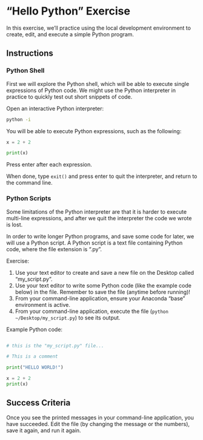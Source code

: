 # "Hello Python" Exercise

In this exercise, we'll practice using the local development environment to create, edit, and execute a simple Python program.

## Instructions

### Python Shell

First we will explore the Python shell, which will be able to execute single expressions of Python code. We might use the Python interpreter in practice to quickly test out short snippets of code.

Open an interactive Python interpreter:

```sh
python -i
```

You will be able to execute Python expressions, such as the following:

```python
x = 2 + 2

print(x)
```

Press enter after each expression.

When done, type `exit()` and press enter to quit the interpreter, and return to the command line.

### Python Scripts

Some limitations of the Python interpreter are that it is harder to execute multi-line expressions, and after we quit the interpreter the code we wrote is lost.

In order to write longer Python programs, and save some code for later, we will use a Python script. A Python script is a text file containing Python code, where the file extension is ".py".

Exercise:

  1. Use your text editor to create and save a new file on the Desktop called "my_script.py".
  2. Use your text editor to write some Python code (like the example code below) in the file. Remember to save the file (anytime before running)!
  1. From your command-line application, ensure your Anaconda "base" environment is active.
  2. From your command-line application, execute the file (`python ~/Desktop/my_script.py`) to see its output.


Example Python code:

```py

# this is the "my_script.py" file...

# This is a comment

print("HELLO WORLD!")

x = 2 + 2
print(x)
```

## Success Criteria

Once you see the printed messages in your command-line application, you have succeeded. Edit the file (by changing the message or the numbers), save it again, and run it again.
